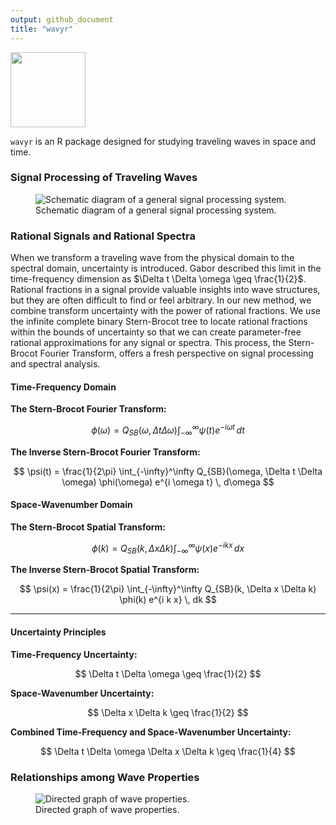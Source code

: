 ```yaml
---
output: github_document
title: "wavyr"
---
```


![](man/figures/wavyr_logo.png){ width=120px align=right }

`wavyr` is an R package designed for studying traveling waves in space and time.

### Signal Processing of Traveling Waves

![Schematic diagram of a general signal processing system.](man/figures/signals_spectra_schematic.png)

### Rational Signals and Rational Spectra

When we transform a traveling wave from the physical domain to the spectral domain, uncertainty is introduced. Gabor described this limit in the time-frequency dimension as $\Delta t \Delta \omega \geq \frac{1}{2}$. Rational fractions in a signal provide valuable insights into wave structures, but they are often difficult to find or feel arbitrary. In our new method, we combine transform uncertainty with the power of rational fractions. We use the infinite complete binary Stern-Brocot tree to locate rational fractions within the bounds of uncertainty so that we can create parameter-free rational approximations for any signal or spectra. This process, the Stern-Brocot Fourier Transform, offers a fresh perspective on signal processing and spectral analysis.

#### Time-Frequency Domain

**The Stern-Brocot Fourier Transform:**

$$
\phi(\omega) = Q_{SB}(\omega, \Delta t \Delta \omega) \int_{-\infty}^\infty \psi(t) e^{-i \omega t} \, dt
$$

**The Inverse Stern-Brocot Fourier Transform:**

$$
\psi(t) = \frac{1}{2\pi} \int_{-\infty}^\infty Q_{SB}(\omega, \Delta t \Delta \omega) \phi(\omega) e^{i \omega t} \, d\omega
$$

#### Space-Wavenumber Domain

**The Stern-Brocot Spatial Transform:**

$$
\phi(k) = Q_{SB}(k, \Delta x \Delta k) \int_{-\infty}^\infty \psi(x) e^{-i k x} \, dx
$$

**The Inverse Stern-Brocot Spatial Transform:**

$$
\psi(x) = \frac{1}{2\pi} \int_{-\infty}^\infty Q_{SB}(k, \Delta x \Delta k) \phi(k) e^{i k x} \, dk
$$

---

#### Uncertainty Principles

**Time-Frequency Uncertainty:**

$$
\Delta t \Delta \omega \geq \frac{1}{2}
$$

**Space-Wavenumber Uncertainty:**

$$
\Delta x \Delta k \geq \frac{1}{2}
$$

**Combined Time-Frequency and Space-Wavenumber Uncertainty:**

$$
\Delta t \Delta \omega \Delta x \Delta k \geq \frac{1}{4}
$$


### Relationships among Wave Properties

![Directed graph of wave properties.](man/figures/wave_properties_directed_graph.png)
